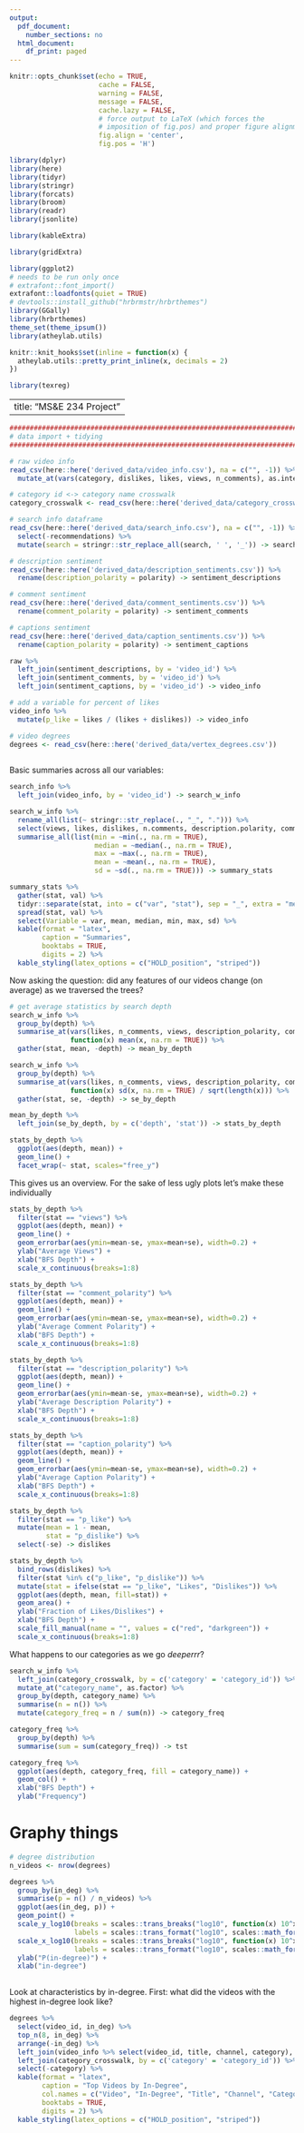 ```yaml
---
output:
  pdf_document:
    number_sections: no
  html_document:
    df_print: paged
---
```

```r
knitr::opts_chunk$set(echo = TRUE,
                      cache = FALSE, 
                      warning = FALSE,
                      message = FALSE,
                      cache.lazy = FALSE,
                      # force output to LaTeX (which forces the
                      # imposition of fig.pos) and proper figure alignment
                      fig.align = 'center',
                      fig.pos = 'H')

library(dplyr)
library(here)
library(tidyr)
library(stringr)
library(forcats)
library(broom)
library(readr)
library(jsonlite)

library(kableExtra)

library(gridExtra)

library(ggplot2)
# needs to be run only once
# extrafont::font_import()
extrafont::loadfonts(quiet = TRUE)
# devtools::install_github("hrbrmstr/hrbrthemes")
library(GGally)
library(hrbrthemes)
theme_set(theme_ipsum())
library(atheylab.utils)

knitr::knit_hooks$set(inline = function(x) {
  atheylab.utils::pretty_print_inline(x, decimals = 2)
})

library(texreg)

```

---
title: "MS&E 234 Project"
---

```r
################################################################################
# data import + tidying
################################################################################

# raw video info
read_csv(here::here('derived_data/video_info.csv'), na = c("", -1)) %>%
  mutate_at(vars(category, dislikes, likes, views, n_comments), as.integer) -> raw

# category id <-> category name crosswalk
category_crosswalk <- read_csv(here::here('derived_data/category_crosswalk.csv'))

# search info dataframe
read_csv(here::here('derived_data/search_info.csv'), na = c("", -1)) %>%
  select(-recommendations) %>%
  mutate(search = stringr::str_replace_all(search, ' ', '_')) -> search_info

# description sentiment 
read_csv(here::here('derived_data/description_sentiments.csv')) %>%
  rename(description_polarity = polarity) -> sentiment_descriptions

# comment sentiment
read_csv(here::here('derived_data/comment_sentiments.csv')) %>%
  rename(comment_polarity = polarity) -> sentiment_comments

# captions sentiment
read_csv(here::here('derived_data/caption_sentiments.csv')) %>%
  rename(caption_polarity = polarity) -> sentiment_captions

raw %>%
  left_join(sentiment_descriptions, by = 'video_id') %>%
  left_join(sentiment_comments, by = 'video_id') %>%
  left_join(sentiment_captions, by = 'video_id') -> video_info

# add a variable for percent of likes
video_info %>%
  mutate(p_like = likes / (likes + dislikes)) -> video_info

# video degrees
degrees <- read_csv(here::here('derived_data/vertex_degrees.csv'))
  
```

Basic summaries across all our variables:

```r
search_info %>%
  left_join(video_info, by = 'video_id') -> search_w_info

search_w_info %>%
  rename_all(list(~ stringr::str_replace(., "_", "."))) %>%
  select(views, likes, dislikes, n.comments, description.polarity, comment.polarity, caption.polarity) %>%
  summarise_all(list(min = ~min(., na.rm = TRUE),
                     median = ~median(., na.rm = TRUE),
                     max = ~max(., na.rm = TRUE),
                     mean = ~mean(., na.rm = TRUE),
                     sd = ~sd(., na.rm = TRUE))) -> summary_stats

summary_stats %>%
  gather(stat, val) %>%
  tidyr::separate(stat, into = c("var", "stat"), sep = "_", extra = "merge") %>%
  spread(stat, val) %>%
  select(Variable = var, mean, median, min, max, sd) %>%
  kable(format = "latex",
        caption = "Summaries",
        booktabs = TRUE,
        digits = 2) %>%
  kable_styling(latex_options = c("HOLD_position", "striped"))

```


Now asking the question: did any features of our videos change (on average) as we traversed the trees?

```r
# get average statistics by search depth
search_w_info %>%
  group_by(depth) %>%
  summarise_at(vars(likes, n_comments, views, description_polarity, comment_polarity, caption_polarity, p_like),
               function(x) mean(x, na.rm = TRUE)) %>%
  gather(stat, mean, -depth) -> mean_by_depth

search_w_info %>%
  group_by(depth) %>%
  summarise_at(vars(likes, n_comments, views, description_polarity, comment_polarity, caption_polarity, p_like),
               function(x) sd(x, na.rm = TRUE) / sqrt(length(x))) %>%
  gather(stat, se, -depth) -> se_by_depth

mean_by_depth %>%
  left_join(se_by_depth, by = c('depth', 'stat')) -> stats_by_depth

stats_by_depth %>%
  ggplot(aes(depth, mean)) +
  geom_line() +
  facet_wrap(~ stat, scales="free_y")

```

This gives us an overview. For the sake of less ugly plots let's make these individually

```r
stats_by_depth %>%
  filter(stat == "views") %>%
  ggplot(aes(depth, mean)) +
  geom_line() +
  geom_errorbar(aes(ymin=mean-se, ymax=mean+se), width=0.2) +
  ylab("Average Views") +
  xlab("BFS Depth") +
  scale_x_continuous(breaks=1:8)
```


```r
stats_by_depth %>%
  filter(stat == "comment_polarity") %>%
  ggplot(aes(depth, mean)) +
  geom_line() +
  geom_errorbar(aes(ymin=mean-se, ymax=mean+se), width=0.2) +
  ylab("Average Comment Polarity") +
  xlab("BFS Depth") + 
  scale_x_continuous(breaks=1:8)
```

```r
stats_by_depth %>%
  filter(stat == "description_polarity") %>%
  ggplot(aes(depth, mean)) +
  geom_line() +
  geom_errorbar(aes(ymin=mean-se, ymax=mean+se), width=0.2) +
  ylab("Average Description Polarity") +
  xlab("BFS Depth") + 
  scale_x_continuous(breaks=1:8)
```


```r
stats_by_depth %>%
  filter(stat == "caption_polarity") %>%
  ggplot(aes(depth, mean)) +
  geom_line() +
  geom_errorbar(aes(ymin=mean-se, ymax=mean+se), width=0.2) +
  ylab("Average Caption Polarity") +
  xlab("BFS Depth") + 
  scale_x_continuous(breaks=1:8)
```


```r
stats_by_depth %>%
  filter(stat == "p_like") %>%
  mutate(mean = 1 - mean,
         stat = "p_dislike") %>%
  select(-se) -> dislikes

stats_by_depth %>%
  bind_rows(dislikes) %>%
  filter(stat %in% c("p_like", "p_dislike")) %>%
  mutate(stat = ifelse(stat == "p_like", "Likes", "Dislikes")) %>%
  ggplot(aes(depth, mean, fill=stat)) +
  geom_area() +
  ylab("Fraction of Likes/Dislikes") +
  xlab("BFS Depth") + 
  scale_fill_manual(name = "", values = c("red", "darkgreen")) +
  scale_x_continuous(breaks=1:8)

```

What happens to our categories as we go _deeperrr_?

```r
search_w_info %>%
  left_join(category_crosswalk, by = c('category' = 'category_id')) %>%
  mutate_at("category_name", as.factor) %>%
  group_by(depth, category_name) %>%
  summarise(n = n()) %>%
  mutate(category_freq = n / sum(n)) -> category_freq

category_freq %>%
  group_by(depth) %>%
  summarise(sum = sum(category_freq)) -> tst

category_freq %>%
  ggplot(aes(depth, category_freq, fill = category_name)) + 
  geom_col() +
  xlab("BFS Depth") + 
  ylab("Frequency")

```

# Graphy things

```r
# degree distribution
n_videos <- nrow(degrees)

degrees %>%
  group_by(in_deg) %>%
  summarise(p = n() / n_videos) %>%
  ggplot(aes(in_deg, p)) + 
  geom_point() + 
  scale_y_log10(breaks = scales::trans_breaks("log10", function(x) 10^x),
                labels = scales::trans_format("log10", scales::math_format(10^.x))) + 
  scale_x_log10(breaks = scales::trans_breaks("log10", function(x) 10^x),
                labels = scales::trans_format("log10", scales::math_format(10^.x))) +
  ylab("P(in-degree)") + 
  xlab("in-degree") 
  


```

Look at characteristics by in-degree. First: what did the videos with the highest in-degree look like?

```r
degrees %>%
  select(video_id, in_deg) %>%
  top_n(8, in_deg) %>%
  arrange(-in_deg) %>%
  left_join(video_info %>% select(video_id, title, channel, category), by = "video_id") %>%
  left_join(category_crosswalk, by = c('category' = 'category_id')) %>%
  select(-category) %>%
  kable(format = "latex",
        caption = "Top Videos by In-Degree",
        col.names = c("Video", "In-Degree", "Title", "Channel", "Category"),
        booktabs = TRUE,
        digits = 2) %>%
  kable_styling(latex_options = c("HOLD_position", "striped"))
  
```

